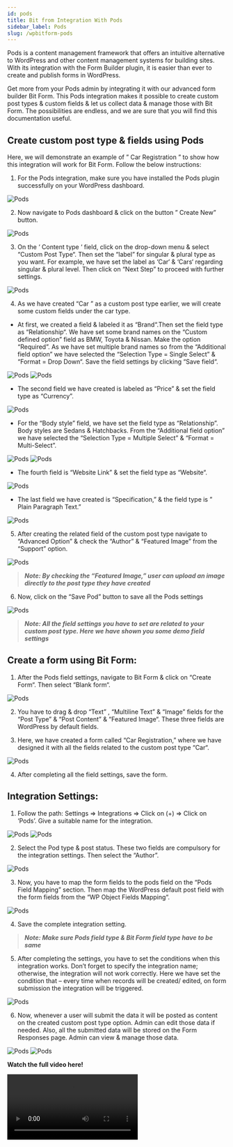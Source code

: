 ```yaml
---
id: pods
title: Bit from Integration With Pods 
sidebar_label: Pods
slug: /wpbitform-pods
---
```



Pods is a content management framework that offers an intuitive alternative to WordPress and other content management systems for building sites. With its integration with the Form Builder plugin, it is easier than ever to create and publish forms in WordPress.

Get more from your Pods admin by integrating it with our advanced form builder Bit Form. This Pods integration makes it possible to create custom post types & custom fields & let us collect data & manage those with Bit Form. The possibilities are endless, and we are sure that you will find this documentation useful.

## Create custom post type & fields using Pods 
Here, we will demonstrate an example of ” Car Registration ” to show how this integration will work for Bit Form. Follow the below instructions:

1. For the Pods integration, make sure you have installed the Pods plugin successfully on your WordPress dashboard.

 <Image src="Pods-Integration/1. Pods Plugin" alt="Pods" w="1020" h="400" />

2. Now navigate to Pods dashboard & click on the button ” Create New” button.

 <Image src="Pods-Integration/2. Create new" alt="Pods" w="1020" h="350" />

3. On the ‘ Content type ‘ field, click on the drop-down menu & select “Custom Post Type“. Then set the “label”  for singular & plural type as you want. For example, we have set the label as ‘Car‘ & ‘Cars‘ regarding singular & plural level. Then click on “Next Step” to proceed with further settings.

 <Image src="Pods-Integration/3. Create Post type" alt="Pods" w="1020" h="350" />

4. As we have created “Car ” as a custom post type earlier, we will create some custom fields under the car type.

  - At first, we created a field & labeled it as “Brand“.Then set the field type as “Relationship“. We have set some brand names on the “Custom defined option” field as BMW, Toyota & Nissan. Make the option “Required”. As we have set multiple brand names so from the “Additional field option” we have selected the “Selection Type = Single Select” & “Format = Drop Down“. Save the field settings by clicking “Save field“.   

 <Image src="Pods-Integration/4. Field1" alt="Pods" w="1504" h="400" />

 <Image src="Pods-Integration/5. Field1.1" alt="Pods" w="1504" h="400" />

  - The second field we have created is labeled as “Price” & set the field type as “Currency”.

 <Image src="Pods-Integration/6. Field2" alt="Pods" w="1504" h="400" />

  - For the “Body style” field, we have set the field type as “Relationship”. Body styles are Sedans & Hatchbacks. From the “Additional field option” we have selected the “Selection Type = Multiple Select” & “Format = Multi-Select”.

 <Image src="Pods-Integration/7. Field3" alt="Pods" w="1504" h="350" />

 <Image src="Pods-Integration/8. Field3.1" alt="Pods" w="1504" h="350" />

 - The fourth field is “Website Link” & set the field type as “Website“. 

 <Image src="Pods-Integration/9. Field4" alt="Pods" w="1504" h="300" />

 - The last field we have created is “Specification,” & the field type is ” Plain Paragraph Text.”

 <Image src="Pods-Integration/10. Field5" alt="Pods" w="1504" h="350" />

5.  After creating the related field of the custom post type navigate to “Advanced Option” & check the “Author” & “Featured Image” from the “Support” option.

 <Image src="Pods-Integration/Support" alt="Pods" w="1504" h="350" />

 > ***Note: By checking the  “Featured Image,” user can upload an image directly to the post type they have created***

6.  Now, click on the “Save Pod” button to save all the Pods settings

 <Image src="Pods-Integration/11. Save Pod" alt="Pods" w="1504" h="350" />

> ***Note: All the field settings you have to set are related to your custom post type. Here we have shown you some demo field settings***

## Create a form using Bit Form:
1. After the Pods field settings, navigate to Bit Form & click on “Create Form“. Then select “Blank form“. 

 <Image src="Pods-Integration/12. Create Form" alt="Pods" w="1504" h="300" />

2. You have to drag & drop “Text” , “Multiline Text” & “Image”  fields for the “Post Type” & “Post Content” & “Featured Image“. These three fields are WordPress by default fields.

3. Here, we have created a form called “Car Registration,” where we have designed it with all the fields related to the custom post type “Car“.

 <Image src="Pods-Integration/13. Car registration form" alt="Pods" w="1504" h="350" />

4. After completing all the field settings, save the form.

## Integration Settings:
1.  Follow the path: Settings => Integrations =>  Click on (+) => Click on ‘Pods’. Give a suitable name for the integration. 

 <Image src="Pods-Integration/14. Settings to integration" alt="Pods" w="1504" h="350" />

 <Image src="Pods-Integration/15. Select Pods" alt="Pods" w="1504" h="350" />

2. Select the Pod type & post status. These two fields are compulsory for the integration settings. Then select the “Author”. 

 <Image src="Pods-Integration/16. Integration name" alt="Pods" w="1504" h="300" />

3. Now, you have to map the form fields to the pods field on the “Pods Field Mapping” section. Then map the WordPress default post field with the form fields from the “WP Object Fields Mapping“.

 <Image src="Pods-Integration/17. Map" alt="Pods" w="1504" h="350" />

4. Save the complete integration setting.

> ***Note: Make sure Pods field type & Bit Form field type have to be same***

5. After completing the settings, you have to set the conditions when this integration works. Don’t forget to specify the integration name; otherwise, the integration will not work correctly. Here we have set the condition that – every time when records will be created/ edited, on form submission the integration will be triggered.

 <Image src="Pods-Integration/18. CL" alt="Pods" w="1504" h="350" />

6. Now, whenever a user will submit the data it will be posted as content on the created custom post type option. Admin can edit those data if needed. Also, all the submitted data will be stored on the Form Responses page. Admin can view & manage those data.

 <Image src="Pods-Integration/19. Responses" alt="Pods" w="1504" h="250" />

 <Image src="Pods-Integration/20. Responses on post" alt="Pods" w="1504" h="350" />

**Watch the full video here!**

<Video youtube src="81Uu2Rbmm0Y" />